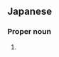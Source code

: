 ==Japanese==
{{ja-kanjitab|あい|の|yomi=o}}

===Proper noun===
{{ja-pos|あいの|proper}}

# {{surname|lang=ja|sort=あいの}}